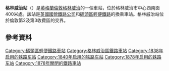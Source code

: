 {{TfL Translations}}
{{Infobox London station
| name          = 格林尼治<br />Greenwich
| symbol        = rail
| symbol2       = dlr
| image_name    = Greenwich station main building.JPG
| caption       = 
| manager       = [[東南鐵路公司|東南鐵路公司]]
| manager1      = [[碼頭區輕便鐵路|碼頭區輕便鐵路]]
| owner         = [[英國國營鐵路公司|英國國營鐵路公司]]
| owner1        = 碼頭區輕便鐵路
| fare_zone     = 2
| fare_zone_1   = 3
| railexits0405 = {{increase}} 1.649
| railexits0506 = {{increase}} 1.702
| railexits0607 = {{increase}} 2.446
| railexits0708 = {{increase}} 2.701
| railexits0809 = {{increase}} 2.937
| railexits0910 = {{increase}} 3.045
| railexits1011 = {{increase}} 3.257
| railexits1112 = {{increase}} 3.481
| railexits1213 = {{increase}} 3.545
| railexits1314 = {{increase}} 3.568
| dlrbat0708    = 4.131
| dlrbat0809    = {{decrease}} 3.598
| dlrbat1011    = {{increase}} 3.812
| latitude      = 51.4781
| longitude     = -0.014
| locale        = [[格林威治|格林威治]]
| borough       = [[格林威治區|格林威治區]]
| years1        = 1838年12月24日
| events1       = 啟用
| years2        = 1840年4月12日
| events2       = 重置
| years3        = 1878年1月11日
| events3       = 再重置<ref>Butt, R.V.J. (1995). ''The Directory of Railway Stations'', Patrick Stephens Ltd, Sparkford, ISBN 1-85260-508-1, p. 109.</ref>
| years4        = 1999年
| events4       = DLR通車
| platforms     = 4
| railcode      = GNW
| access        = yes
| access_note   = <ref>{{citation step free tube map}}</ref><ref>{{citation step free south east rail}}</ref>
| dft_category  = D
}}

'''格林威治站'''（{{lang-en|Greenwich station}}）是[[英格蘭|英格蘭]][[倫敦|倫敦]][[格林威治|格林威治]]的一個車站，位於格林威治市中心西南面400米處。該站是[[英國國營鐵路公司|英國國營鐵路公司]]和[[碼頭區輕便鐵路|碼頭區輕便鐵路]]的換乘車站。格林威治站位於倫敦第2及第3收費區的交界。

== 參考資料 ==
{{Reflist}}
{{Commons category|Greenwich station}}

{{DLR}}

{{DEFAULTSORT:Greenwich}}
[[Category:碼頭區輕便鐵路車站|Category:碼頭區輕便鐵路車站]]
[[Category:格林威治區鐵路車站|Category:格林威治區鐵路車站]]
[[Category:1838年启用的铁路车站|Category:1838年启用的铁路车站]]
[[Category:1840年启用的铁路车站|Category:1840年启用的铁路车站]]
[[Category:1878年启用的铁路车站|Category:1878年启用的铁路车站]]
[[Category:1878年關閉的鐵路車站|Category:1878年關閉的鐵路車站]]